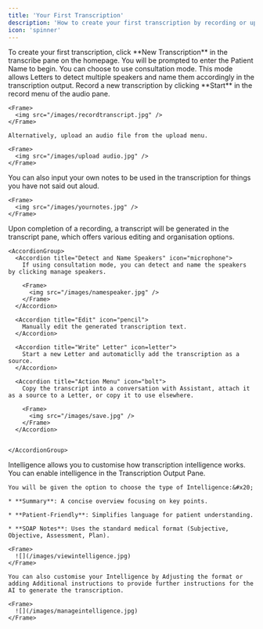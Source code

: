 ```yaml
---
title: 'Your First Transcription'
description: 'How to create your first transcription by recording or uploading audio.'
icon: 'spinner'
---
```


<Steps>
  <Step title="Transcription Setup">
    To create your first transcription, click **New Transcription** in the transcribe pane on the homepage. You will be prompted to enter the Patient Name to begin.
  </Step>

  <Step title="Consultation Mode">
    You can choose to use consultation mode. This mode allows Letters to detect multiple speakers and name them accordingly in the transcription output.
  </Step>

  <Step title="Record and Upload Audio">
    Record a new transcription by clicking **Start** in the record menu of the audio pane.

    <Frame>
      <img src="/images/recordtranscript.jpg" />
    </Frame>

    Alternatively, upload an audio file from the upload menu.

    <Frame>
      <img src="/images/upload audio.jpg" />
    </Frame>
  </Step>

  <Step title="Your Notes">
    You can also input your own notes to be used in the transcription for things you have not said out aloud. 

    <Frame>
      <img src="/images/yournotes.jpg" />
    </Frame>

  <Step title="Transcription Generated">
    Upon completion of a recording, a transcript will be generated in the transcript pane, which offers various editing and organisation options.

    <AccordionGroup>
      <Accordion title="Detect and Name Speakers" icon="microphone">
        If using consultation mode, you can detect and name the speakers by clicking manage speakers.

        <Frame>
          <img src="/images/namespeaker.jpg" />
        </Frame>
      </Accordion>

      <Accordion title="Edit" icon="pencil">
        Manually edit the generated transcription text.
      </Accordion>

      <Accordion title="Write" Letter" icon=letter">
        Start a new Letter and automaticlly add the transcription as a source.
      </Accordion>

      <Accordion title="Action Menu" icon="bolt">
        Copy the transcript into a conversation with Assistant, attach it as a source to a Letter, or copy it to use elsewhere.

        <Frame>
          <img src="/images/save.jpg" />
        </Frame>
      </Accordion>

      
    </AccordionGroup>
  </Step>

  <Step title="Intelligence">
    Intelligence allows you to customise how transcription intelligence works. You can enable intelligence in the Transcription Output Pane.&#x20;

    You will be given the option to choose the type of Intelligence:&#x20;

    * **Summary**: A concise overview focusing on key points.

    * **Patient-Friendly**: Simplifies language for patient understanding.

    * **SOAP Notes**: Uses the standard medical format (Subjective, Objective, Assessment, Plan).

    <Frame>
      ![](/images/viewintelligence.jpg)
    </Frame>

    You can also customise your Intelligence by Adjusting the format or adding Additional instructions to provide further instructions for the AI to generate the transcription.

    <Frame>
      ![](/images/manageintelligence.jpg)
    </Frame>
  </Step>
</Steps>